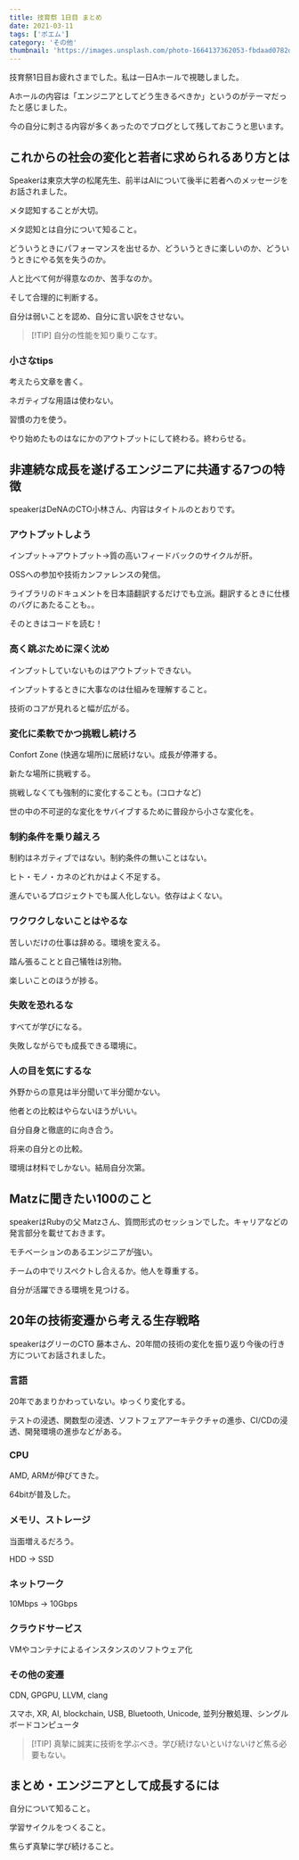 ```yaml
---
title: 技育祭 1日目 まとめ
date: 2021-03-11
tags: ['ポエム']
category: 'その他'
thumbnail: 'https://images.unsplash.com/photo-1664137362053-fbdaad0782db?crop=entropy&cs=tinysrgb&fit=max&fm=jpg&ixid=MnwzNzQ1NzR8MHwxfHJhbmRvbXx8fHx8fHx8fDE2NjY1MjIwNjY&ixlib=rb-4.0.3&q=80&w=1080'
---
```


技育祭1日目お疲れさまでした。私は一日Aホールで視聴しました。

Aホールの内容は「エンジニアとしてどう生きるべきか」というのがテーマだったと感じました。

今の自分に刺さる内容が多くあったのでブログとして残しておこうと思います。

## これからの社会の変化と若者に求められるあり方とは

Speakerは東京大学の松尾先生、前半はAIについて後半に若者へのメッセージをお話されました。

メタ認知することが大切。

メタ認知とは自分について知ること。

どういうときにパフォーマンスを出せるか、どういうときに楽しいのか、どういうときにやる気を失うのか。

人と比べて何が得意なのか、苦手なのか。

そして合理的に判断する。

自分は弱いことを認め、自分に言い訳をさせない。

> [!TIP] 自分の性能を知り乗りこなす。

### 小さなtips

考えたら文章を書く。

ネガティブな用語は使わない。

習慣の力を使う。

やり始めたものはなにかのアウトプットにして終わる。終わらせる。

## 非連続な成長を遂げるエンジニアに共通する7つの特徴

speakerはDeNAのCTO小林さん、内容はタイトルのとおりです。

### アウトプットしよう

インプット→アウトプット→質の高いフィードバックのサイクルが肝。

OSSへの参加や技術カンファレンスの発信。

ライブラリのドキュメントを日本語翻訳するだけでも立派。翻訳するときに仕様のバグにあたることも。。

そのときはコードを読む！

### 高く跳ぶために深く沈め

インプットしていないものはアウトプットできない。

インプットするときに大事なのは仕組みを理解すること。

技術のコアが見れると幅が広がる。

### 変化に柔軟でかつ挑戦し続けろ

Confort Zone (快適な場所)に居続けない。成長が停滞する。

新たな場所に挑戦する。

挑戦しなくても強制的に変化することも。(コロナなど)

世の中の不可逆的な変化をサバイブするために普段から小さな変化を。

### 制約条件を乗り越えろ

制約はネガティブではない。制約条件の無いことはない。

ヒト・モノ・カネのどれかはよく不足する。

進んでいるプロジェクトでも属人化しない。依存はよくない。

### ワクワクしないことはやるな

苦しいだけの仕事は辞める。環境を変える。

踏ん張ることと自己犠牲は別物。

楽しいことのほうが捗る。

### 失敗を恐れるな

すべてが学びになる。

失敗しながらでも成長できる環境に。

### 人の目を気にするな

外野からの意見は半分聞いて半分聞かない。

他者との比較はやらないほうがいい。

自分自身と徹底的に向き合う。

将来の自分との比較。

環境は材料でしかない。結局自分次第。

## Matzに聞きたい100のこと

speakerはRubyの父 Matzさん、質問形式のセッションでした。キャリアなどの発言部分を載せておきます。

モチベーションのあるエンジニアが強い。

チームの中でリスペクトし合えるか。他人を尊重する。

自分が活躍できる環境を見つける。

## 20年の技術変遷から考える生存戦略

speakerはグリーのCTO 藤本さん、20年間の技術の変化を振り返り今後の行き方についてお話されました。

### 言語

20年であまりかわっていない。ゆっくり変化する。

テストの浸透、関数型の浸透、ソフトフェアアーキテクチャの進歩、CI/CDの浸透、開発環境の進歩などがある。

### CPU

AMD, ARMが伸びてきた。

64bitが普及した。

### メモリ、ストレージ

当面増えるだろう。

HDD -> SSD

### ネットワーク

10Mbps -> 10Gbps

### クラウドサービス

VMやコンテナによるインスタンスのソフトウェア化

### その他の変遷

CDN, GPGPU, LLVM, clang

スマホ, XR, AI, blockchain, USB, Bluetooth, Unicode, 並列分散処理、シングルボードコンピュータ

> [!TIP] 真摯に誠実に技術を学ぶべき。学び続けないといけないけど焦る必要もない。

## まとめ・エンジニアとして成長するには

自分について知ること。

学習サイクルをつくること。

焦らず真摯に学び続けること。
